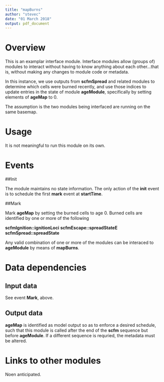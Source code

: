 ---
title: "mapBurns"
author: "stevec"
date: "01 March 2018"
output: pdf_document
---

# Overview

This is an examplar interface module. Interface modules allow (groups of) modules to interact without having to know anything about each other...that is, without making any changes to module code or metadata.

In this instance, we use outputs from __scfmSpread__ and related modules to determine which cells were burned recently, and use those indices to update entries in the state of module __ageModule__, specifically by setting elements of __ageMap__ to 0.

The assumption is the two modules being interfaced are running on the same basemap. 

# Usage

It is not meaningful to run this module on its own.

# Events

##Init

The module maintains no state information. The only action of the __init__ event is to schedule the first __mark__ event at __startTime__.

##Mark

Mark __ageMap__ by setting the burned cells to age 0. Burned cells are identified by one or more of the following

__scfmIgnition::ignitionLoci__
__scfmEscape::spreadStateE__
__scfmSpread::spreadState__

Any valid combination of one or more of the modules can be interaced to __ageModule__ by means of __mapBurns__.

# Data dependencies

## Input data

See event __Mark__, above. 

## Output data

__ageMap__ is identified as model output so as to enforce a desired schedule, such that this module is called after the end of the __scfm__ sequence but before __ageModule__. If a different sequence is requried, the metadata must be altered.

# Links to other modules

Noen anticipated. 

